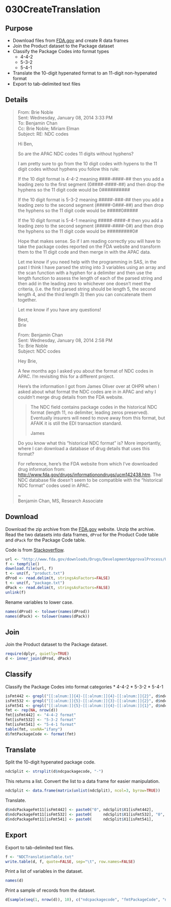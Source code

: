 030CreateTranslation
====================
Purpose
-------
* Download files from [FDA.gov](http://www.fda.gov/Drugs/InformationOnDrugs/ucm142438.htm) and create R data frames
* Join the Product dataset to the Package dataset
* Classify the Package Codes into format types
  * 4-4-2
  * 5-3-2
  * 5-4-1
* Translate the 10-digit hypenated format to an 11-digit non-hypenated format
* Export to tab-delimited text files


Details
-------
> From: Brie Noble  
> Sent: Wednesday, January 08, 2014 3:33 PM  
> To: Benjamin Chan  
> Cc: Brie Noble; Miriam Elman  
> Subject: RE: NDC codes  
> 
> Hi Ben,
> 
> So are the APAC NDC codes 11 digits without hyphens?
> 
> I am pretty sure to go from the 10 digit codes with hypens to the 11 digit
> codes without hyphens you follow this rule:
> 
> If the 10 digit format is 4-4-2 meaning ####-####-## then you add a leading
> zero to the first segment (0####-####-##) and then drop the hyphens so the 11
> digit code would be 0##########
> 
> If the 10 digit format is 5-3-2 meaning #####-###-## then you add a leading
> zero to the second segment (#####-0###-##) and then drop the hyphens so the 11
> digit code would be #####0#####
> 
> If the 10 digit format is 5-4-1 meaning #####-####-# then you add a leading
> zero to the second segment (#####-####-0#) and then drop the hyphens so the 11
> digit code would be #########0#
> 
> Hope that makes sense. So if I am reading correctly you will have to take the
> package codes reported on the FDA website and transform them to the 11 digit
> code and then merge in with the APAC data.
> 
> Let me know if you need help with the programming in SAS, in the past I think
> I have parsed the string into 3 variables using an array and the scan function
> with a hyphen for a delimiter and then use the length function to assess the
> length of each of the parsed string and then add in the leading zero to
> whichever one doesn’t meet the criteria, (i.e. the first parsed string should
> be length 5, the second length 4, and the third length 3) then you can
> concatenate them together.

> Let me know if you have any questions!
> 
> Best,  
> Brie
> 
> From: Benjamin Chan  
> Sent: Wednesday, January 08, 2014 2:58 PM  
> To: Brie Noble  
> Subject: NDC codes  
> 
> Hey Brie,
> 
> A few months ago I asked you about the format of NDC codes in APAC. I’m
> revisiting this for a different project.
> 
> Here’s the information I got from James Oliver over at OHPR when I asked about
> what format the NDC codes are in in APAC and why I couldn’t merge drug details
> from the FDA website.
> 
>> The NDC field contains package codes in the historical NDC format (length 11,
>> no delimiter, leading zeros preserved). Eventually insurers will need to move
>> away from this format, but AFAIK it is still the EDI transaction standard.
>> 
>> James
> 
> Do you know what this “historical NDC format” is? More importantly, where I
> can download a database of drug details that uses this format?
> 
> For reference, here’s the FDA website from which I’ve downloaded drug
> information from: [http://www.fda.gov/drugs/informationondrugs/ucm142438.htm](http://www.fda.gov/drugs/informationondrugs/ucm142438.htm).
> The NDC database file doesn’t seem to be compatible with the “historical NDC
> format” codes used in APAC.
> 
> ~  
> Benjamin Chan, MS, Research Associate


Download
--------
Download the zip archive from the [FDA.gov](http://www.fda.gov/Drugs/InformationOnDrugs/ucm142438.htm) website. Unzip the archive. Read the two datasets into data frames, `dProd` for the Product Code table and `dPack` for the Package Code table.

Code is from [Stackoverflow](http://stackoverflow.com/a/3053883/1427069).
```r
url <- "http://www.fda.gov/downloads/Drugs/DevelopmentApprovalProcess/UCM070838.zip"
f <- tempfile()
download.file(url, f)
t <- unz(f, "product.txt")
dProd <- read.delim(t, stringsAsFactors=FALSE)
t <- unz(f, "package.txt")
dPack <- read.delim(t, stringsAsFactors=FALSE)
unlink(f)
```

Rename variables to lower case.
```r
names(dProd) <- tolower(names(dProd))
names(dPack) <- tolower(names(dPack))
```


Join
----
Join the Product dataset to the Package dataset.
```r
require(dplyr, quietly=TRUE)
d <- inner_join(dProd, dPack)
```


Classify
--------
Classify the Package Codes into format categories
* 4-4-2
* 5-3-2
* 5-4-1
```r
isFmt442 <- grepl("[[:alnum:]]{4}-[[:alnum:]]{4}-[[:alnum:]]{2}", d$ndcpackagecode)
isFmt532 <- grepl("[[:alnum:]]{5}-[[:alnum:]]{3}-[[:alnum:]]{2}", d$ndcpackagecode)
isFmt541 <- grepl("[[:alnum:]]{5}-[[:alnum:]]{4}-[[:alnum:]]{1}", d$ndcpackagecode)
fmt <- rep(NA, nrow(d))
fmt[isFmt442] <- "4-4-2 format"
fmt[isFmt532] <- "5-3-2 format"
fmt[isFmt541] <- "5-4-1 format"
table(fmt, useNA="ifany")
d$fmtPackageCode <- format(fmt)
```


Translate
---------
Split the 10-digit hypenated package code.
```r
ndcSplit <- strsplit(d$ndcpackagecode, "-")
```
This returns a list. Convert the list to a data frame for easier manipulation.
```r
ndcSplit <- data.frame(matrix(unlist(ndcSplit), ncol=3, byrow=TRUE))
```
Translate.
```r
d$ndcPackageFmt11[isFmt442] <- paste0("0", ndcSplit$X1[isFmt442],      ndcSplit$X2[isFmt442],      ndcSplit$X3[isFmt442])
d$ndcPackageFmt11[isFmt532] <- paste0(     ndcSplit$X1[isFmt532], "0", ndcSplit$X2[isFmt532],      ndcSplit$X3[isFmt532])
d$ndcPackageFmt11[isFmt541] <- paste0(     ndcSplit$X1[isFmt541],      ndcSplit$X2[isFmt541], "0", ndcSplit$X3[isFmt541])
```


Export
------
Export to tab-delimited text files.
```r
f <- "NDCTranslationTable.txt"
write.table(d, f, quote=FALSE, sep="\t", row.names=FALSE)
```
Print a list of variables in the dataset.
```r
names(d)
```
Print a sample of records from the dataset.
```r
d[sample(seq(1, nrow(d)), 10), c("ndcpackagecode", "fmtPackageCode", "ndcPackageFmt11", "substancename")]
```
